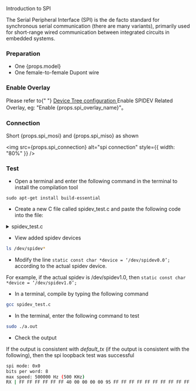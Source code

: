 
Introduction to SPI

The Serial Peripheral Interface (SPI) is the de facto standard for synchronous serial communication (there are many variants), primarily used for short-range wired communication between integrated circuits in embedded systems.

### Preparation

<ul>
  <li>One {props.model}</li>
  <li>One female-to-female Dupont wire</li>
</ul>

### Enable Overlay

<p>
  Please refer to{" "}
  <a href="../../radxa-os/rsetup#overlays">Device Tree configuration </a>Enable
  SPIDEV Related Overlay, eg: "Enable {props.spi_overlay_name}"。
</p>

### Connection

<p>
  Short {props.spi_mosi} and {props.spi_miso} as shown
</p>

<img src={props.spi_connection} alt="spi connection" style={{ width: "80%" }} />

### Test

- Open a terminal and enter the following command in the terminal to install the compilation tool

```
sudo apt-get install build-essential
```

- Create a new C file called spidev_test.c and paste the following code into the file:

<details>
    <summary>spidev_test.c</summary>
    ```c
        /*
        * SPI testing utility (using spidev driver)
        *
        * Copyright (c) 2007  MontaVista Software, Inc.
        * Copyright (c) 2007  Anton Vorontsov <avorontsov@ru.mvista.com>
        *
        * This program is free software; you can redistribute it and/or modify
        * it under the terms of the GNU General Public License as published by
        * the Free Software Foundation; either version 2 of the License.
        *
        * Cross-compile with cross-gcc -I/path/to/cross-kernel/include
        */

        #include <stdint.h>
        #include <unistd.h>
        #include <stdio.h>
        #include <stdlib.h>
        #include <string.h>
        #include <getopt.h>
        #include <fcntl.h>
        #include <sys/ioctl.h>
        #include <linux/ioctl.h>
        #include <sys/stat.h>
        #include <linux/types.h>
        #include <linux/spi/spidev.h>

        #define ARRAY_SIZE(a) (sizeof(a) / sizeof((a)[0]))

        static void pabort(const char *s)
        {
            perror(s);
            abort();
        }

        static const char *device = "/dev/spidev0.0";
        static uint32_t mode;
        static uint8_t bits = 8;
        static char *input_file;
        static char *output_file;
        static uint32_t speed = 500000;
        static uint16_t delay;
        static int verbose;

        uint8_t default_tx[] = {
            0xFF, 0xFF, 0xFF, 0xFF, 0xFF, 0xFF,
            0x40, 0x00, 0x00, 0x00, 0x00, 0x95,
            0xFF, 0xFF, 0xFF, 0xFF, 0xFF, 0xFF,
            0xFF, 0xFF, 0xFF, 0xFF, 0xFF, 0xFF,
            0xFF, 0xFF, 0xFF, 0xFF, 0xFF, 0xFF,
            0xF0, 0x0D,
        };

        uint8_t default_rx[ARRAY_SIZE(default_tx)] = {0, };
        char *input_tx;

        static void hex_dump(const void *src, size_t length, size_t line_size,
                    char *prefix)
        {
            int i = 0;
            const unsigned char *address = src;
            const unsigned char *line = address;
            unsigned char c;

            printf("%s | ", prefix);
            while (length-- > 0) {
                printf("%02X ", *address++);
                if (!(++i % line_size) || (length == 0 && i % line_size)) {
                    if (length == 0) {
                        while (i++ % line_size)
                            printf("__ ");
                    }
                    printf(" | ");  /* right close */
                    while (line < address) {
                        c = *line++;
                        printf("%c", (c < 33 || c == 255) ? 0x2E : c);
                    }
                    printf("\n");
                    if (length > 0)
                        printf("%s | ", prefix);
                }
            }
        }

        /*
        *  Unescape - process hexadecimal escape character
        *	  converts shell input "\x23" -> 0x23
        */
        static int unescape(char *_dst, char *_src)
        {
            int ret = 0;
            int match;
            char *src = _src;
            char *dst = _dst;
            unsigned int ch;

            while (*src) {
                if (*src == '\\' && *(src+1) == 'x') {
                    match = sscanf(src + 2, "%2x", &ch);
                    if (!match)
                        pabort("malformed input string");

                    src += 4;
                    *dst++ = (unsigned char)ch;
                } else {
                    *dst++ = *src++;
                }
                ret++;
            }
            return ret;
        }

        static void transfer(int fd, uint8_t const *tx, uint8_t const *rx, size_t len)
        {
            int ret;
            int out_fd;
            struct spi_ioc_transfer tr = {
                .tx_buf = (unsigned long)tx,
                .rx_buf = (unsigned long)rx,
                .len = len,
                .delay_usecs = delay,
                .speed_hz = speed,
                .bits_per_word = bits,
            };

            if (mode & SPI_TX_QUAD)
                tr.tx_nbits = 4;
            else if (mode & SPI_TX_DUAL)
                tr.tx_nbits = 2;
            if (mode & SPI_RX_QUAD)
                tr.rx_nbits = 4;
            else if (mode & SPI_RX_DUAL)
                tr.rx_nbits = 2;
            if (!(mode & SPI_LOOP)) {
                if (mode & (SPI_TX_QUAD | SPI_TX_DUAL))
                    tr.rx_buf = 0;
                else if (mode & (SPI_RX_QUAD | SPI_RX_DUAL))
                    tr.tx_buf = 0;
            }

            ret = ioctl(fd, SPI_IOC_MESSAGE(1), &tr);
            if (ret < 1)
                pabort("can't send spi message");

            if (verbose)
                hex_dump(tx, len, 32, "TX");

            if (output_file) {
                out_fd = open(output_file, O_WRONLY | O_CREAT | O_TRUNC, 0666);
                if (out_fd < 0)
                    pabort("could not open output file");

                ret = write(out_fd, rx, len);
                if (ret != len)
                    pabort("not all bytes written to output file");

                close(out_fd);
            }

            if (verbose || !output_file)
                hex_dump(rx, len, 32, "RX");
        }

        static void print_usage(const char *prog)
        {
            printf("Usage: %s [-DsbdlHOLC3]\n", prog);
            puts("  -D --device   device to use (default /dev/spidev0.0)\n"
                "  -s --speed	max speed (Hz)\n"
                "  -d --delay	delay (usec)\n"
                "  -b --bpw	  bits per word\n"
                "  -i --input	input data from a file (e.g. \"test.bin\")\n"
                "  -o --output   output data to a file (e.g. \"results.bin\")\n"
                "  -l --loop	 loopback\n"
                "  -H --cpha	 clock phase\n"
                "  -O --cpol	 clock polarity\n"
                "  -L --lsb	  least significant bit first\n"
                "  -C --cs-high  chip select active high\n"
                "  -3 --3wire	SI/SO signals shared\n"
                "  -v --verbose  Verbose (show tx buffer)\n"
                "  -p			Send data (e.g. \"1234\\xde\\xad\")\n"
                "  -N --no-cs	no chip select\n"
                "  -R --ready	slave pulls low to pause\n"
                "  -2 --dual	 dual transfer\n"
                "  -4 --quad	 quad transfer\n");
            exit(1);
        }

        static void parse_opts(int argc, char *argv[])
        {
            while (1) {
                static const struct option lopts[] = {
                    { "device",  1, 0, 'D' },
                    { "speed",   1, 0, 's' },
                    { "delay",   1, 0, 'd' },
                    { "bpw",	 1, 0, 'b' },
                    { "input",   1, 0, 'i' },
                    { "output",  1, 0, 'o' },
                    { "loop",	0, 0, 'l' },
                    { "cpha",	0, 0, 'H' },
                    { "cpol",	0, 0, 'O' },
                    { "lsb",	 0, 0, 'L' },
                    { "cs-high", 0, 0, 'C' },
                    { "3wire",   0, 0, '3' },
                    { "no-cs",   0, 0, 'N' },
                    { "ready",   0, 0, 'R' },
                    { "dual",	0, 0, '2' },
                    { "verbose", 0, 0, 'v' },
                    { "quad",	0, 0, '4' },
                    { NULL, 0, 0, 0 },
                };
                int c;

                c = getopt_long(argc, argv, "D:s:d:b:i:o:lHOLC3NR24p:v",
                        lopts, NULL);

                if (c == -1)
                    break;

                switch (c) {
                case 'D':
                    device = optarg;
                    break;
                case 's':
                    speed = atoi(optarg);
                    break;
                case 'd':
                    delay = atoi(optarg);
                    break;
                case 'b':
                    bits = atoi(optarg);
                    break;
                case 'i':
                    input_file = optarg;
                    break;
                case 'o':
                    output_file = optarg;
                    break;
                case 'l':
                    mode |= SPI_LOOP;
                    break;
                case 'H':
                    mode |= SPI_CPHA;
                    break;
                case 'O':
                    mode |= SPI_CPOL;
                    break;
                case 'L':
                    mode |= SPI_LSB_FIRST;
                    break;
                case 'C':
                    mode |= SPI_CS_HIGH;
                    break;
                case '3':
                    mode |= SPI_3WIRE;
                    break;
                case 'N':
                    mode |= SPI_NO_CS;
                    break;
                case 'v':
                    verbose = 1;
                    break;
                case 'R':
                    mode |= SPI_READY;
                    break;
                case 'p':
                    input_tx = optarg;
                    break;
                case '2':
                    mode |= SPI_TX_DUAL;
                    break;
                case '4':
                    mode |= SPI_TX_QUAD;
                    break;
                default:
                    print_usage(argv[0]);
                    break;
                }
            }
            if (mode & SPI_LOOP) {
                if (mode & SPI_TX_DUAL)
                    mode |= SPI_RX_DUAL;
                if (mode & SPI_TX_QUAD)
                    mode |= SPI_RX_QUAD;
            }
        }

        static void transfer_escaped_string(int fd, char *str)
        {
            size_t size = strlen(str);
            uint8_t *tx;
            uint8_t *rx;

            tx = malloc(size);
            if (!tx)
                pabort("can't allocate tx buffer");

            rx = malloc(size);
            if (!rx)
                pabort("can't allocate rx buffer");

            size = unescape((char *)tx, str);
            transfer(fd, tx, rx, size);
            free(rx);
            free(tx);
        }

        static void transfer_file(int fd, char *filename)
        {
            ssize_t bytes;
            struct stat sb;
            int tx_fd;
            uint8_t *tx;
            uint8_t *rx;

            if (stat(filename, &sb) == -1)
                pabort("can't stat input file");

            tx_fd = open(filename, O_RDONLY);
            if (tx_fd < 0)
                pabort("can't open input file");

            tx = malloc(sb.st_size);
            if (!tx)
                pabort("can't allocate tx buffer");

            rx = malloc(sb.st_size);
            if (!rx)
                pabort("can't allocate rx buffer");

            bytes = read(tx_fd, tx, sb.st_size);
            if (bytes != sb.st_size)
                pabort("failed to read input file");

            transfer(fd, tx, rx, sb.st_size);
            free(rx);
            free(tx);
            close(tx_fd);
        }

        int main(int argc, char *argv[])
        {
            int ret = 0;
            int fd;

            parse_opts(argc, argv);

            fd = open(device, O_RDWR);
            if (fd < 0)
                pabort("can't open device");

            /*
            * spi mode
            */
            ret = ioctl(fd, SPI_IOC_WR_MODE, &mode);
            if (ret == -1)
                pabort("can't set spi mode");

            ret = ioctl(fd, SPI_IOC_RD_MODE, &mode);
            if (ret == -1)
                pabort("can't get spi mode");

            /*
            * bits per word
            */
            ret = ioctl(fd, SPI_IOC_WR_BITS_PER_WORD, &bits);
            if (ret == -1)
                pabort("can't set bits per word");

            ret = ioctl(fd, SPI_IOC_RD_BITS_PER_WORD, &bits);
            if (ret == -1)
                pabort("can't get bits per word");

            /*
            * max speed hz
            */
            ret = ioctl(fd, SPI_IOC_WR_MAX_SPEED_HZ, &speed);
            if (ret == -1)
                pabort("can't set max speed hz");

            ret = ioctl(fd, SPI_IOC_RD_MAX_SPEED_HZ, &speed);
            if (ret == -1)
                pabort("can't get max speed hz");

            printf("spi mode: 0x%x\n", mode);
            printf("bits per word: %d\n", bits);
            printf("max speed: %d Hz (%d KHz)\n", speed, speed/1000);

            if (input_tx && input_file)
                pabort("only one of -p and --input may be selected");

            if (input_tx)
                transfer_escaped_string(fd, input_tx);
            else if (input_file)
                transfer_file(fd, input_file);
            else
                transfer(fd, default_tx, default_rx, sizeof(default_tx));

            close(fd);

            return ret;
        }
    ```

</details>

- View added spidev devices

```bash
ls /dev/spidev*
```

- Modify the line `static const char *device = ‘/dev/spidev0.0’;` according to the actual spidev device.

For example, if the actual spidev is /dev/spidev1.0, then `static const char *device = ‘/dev/spidev1.0’;`

- In a terminal, compile by typing the following command

```bash
gcc spidev_test.c
```

- In the terminal, enter the following command to test

```bash
sudo ./a.out
```

- Check the output

If the output is consistent with _default_tx_ (if the output is consistent with the following), then the spi loopback test was successful

```bash
spi mode: 0x0
bits per word: 8
max speed: 500000 Hz (500 KHz)
RX | FF FF FF FF FF FF 40 00 00 00 00 95 FF FF FF FF FF FF FF FF FF FF FF FF FF FF FF FF FF FF F0 0D  | ......@....�..................�.
```
